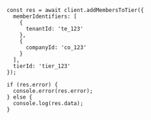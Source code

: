 ```tsx
const res = await client.addMembersToTier({
  memberIdentifiers: [
    {
      tenantId: 'te_123'
    },
    {
      companyId: 'co_123'
    }
  ],
  tierId: 'tier_123'
});

if (res.error) {
  console.error(res.error);
} else {
  console.log(res.data);
}
```